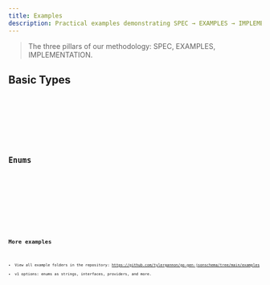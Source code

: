 ```yaml
---
title: Examples
description: Practical examples demonstrating SPEC → EXAMPLES → IMPLEMENTATION.
---
```



> The three pillars of our methodology: SPEC, EXAMPLES, IMPLEMENTATION.

<CardGrid>
  <Card title="Read the Spec" href="/spec/v1/" icon="book"/>
  <Card title="Browse Implementation Notes" href="/implementation/" icon="gear"/>
  <Card title="API Reference" href="/api/" icon="code"/>
</CardGrid>

## Basic Types


<Tabs>
  <TabItem label="schema.go">

<Code code={basicSchema} lang="go" title="schema.go" />
  </TabItem>
  <TabItem label="types.go">

<Code code={basicTypes} lang="go" title="types.go" />
  </TabItem>
</Tabs>

## Enums


<Tabs>
  <TabItem label="schema.go">

<Code code={enumsSchema} lang="go" title="schema.go" />
  </TabItem>
  <TabItem label="types.go">

<Code code={enumsTypes} lang="go" title="types.go" />
  </TabItem>
</Tabs>

## More examples

- View all example folders in the repository: https://github.com/tylergannon/go-gen-jsonschema/tree/main/examples
- v1 options: enums as strings, interfaces, providers, and more.
